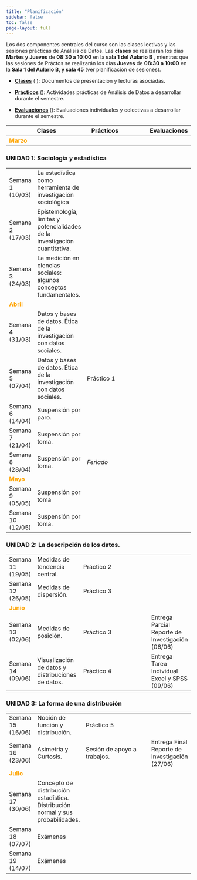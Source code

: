 ```yaml
---
title: "Planificación"
sidebar: false
toc: false
page-layout: full
---
```


Los dos componentes centrales del curso son las clases lectivas y las sesiones prácticas de Análisis de Datos. Las **clases** se realizarán los días **Martes y Jueves** de **08:30 a 10:00** en la **sala 1 del Aulario B** , mientras que las sesiones de Práctos se realizarán los días **Jueves** de **08:30 a 10:00** en la **Sala 1 del Aulario B, y sala 45** (ver planificación de sesiones).

-   [**Clases**]() (<i class="fas fa-chalkboard-teacher"></i> ): Documentos de presentación y lecturas asociadas.

-   [**Prácticos**]() (<i class="fas fa-user-edit"></i>): Actividades prácticas de Análisis de Datos a desarrollar durante el semestre.

-   [**Evaluaciones**]() (<i class="fas fa-book-reader"></i>): Evaluaciones individuales y colectivas a desarrollar durante el semestre.


| |<i class="fas fa-chalkboard-teacher"></i>  Clases  |  <i class="fas fa-user-edit"></i>   Prácticos | <i class="fas fa-book-reader"></i> Evaluaciones
-----|------------|----------------------------------|-----------
<font color="orange"> **Marzo** </font> |   |   |
### UNIDAD 1: Sociología y estadística
|||
-----|------------|-------------------|-----------
Semana 1 (10/03) | La estadística como herramienta de investigación sociológica |  | 
Semana 2 (17/03) | Epistemología, límites y potencialidades de la investigación cuantitativa. | | 
Semana 3 (24/03) | La medición en ciencias sociales: algunos conceptos fundamentales.| | 
<font color="orange"> **Abril** </font> |   |   |
Semana 4 (31/03) | Datos y bases de datos. Ética de la investigación con datos sociales. |  | 
Semana 5 (07/04) | Datos y bases de datos. Ética de la investigación con datos sociales.   | Práctico 1 |
Semana 6 (14/04) | Suspensión por paro. |   |
Semana 7 (21/04) | Suspensión por toma. |   |
Semana 8 (28/04) | Suspensión por toma. | *Feriado* |
<font color="orange"> **Mayo** </font> |   |   |
Semana 9 (05/05) | Suspensión por toma |  |
Semana 10 (12/05) | Suspensión por toma. | |
### UNIDAD 2: La descripción de los datos.
|||
-----|------------|-------------------|-----------
Semana 11 (19/05) | Medidas de tendencia central. | Práctico 2 |
Semana 12 (26/05) | Medidas de dispersión. | Práctico 3|
<font color="orange"> **Junio** </font> |   |   |
Semana 13 (02/06) | Medidas de posición. | Práctico 3 | Entrega Parcial Reporte de Investigación (06/06) |
Semana 14 (09/06) | Visualización de datos y distribuciones de datos. | Práctico 4 | Entrega Tarea Individual Excel y SPSS (09/06) |
### UNIDAD 3: La forma de una distribución
|||
-----|------------|-------------------|-----------
Semana 15 (16/06) | Noción de función y distribución. | Práctico 5 |
Semana 16 (23/06) | Asimetría y Curtosis.| Sesión de apoyo a trabajos. | Entrega Final Reporte de Investigación (27/06) |
<font color="orange"> **Julio** </font> |   |   |
Semana 17 (30/06) | Concepto de distribución estadística. Distribución normal y sus probabilidades. |  |
Semana 18 (07/07) | Exámenes |  |
Semana 19 (14/07) | Exámenes |  |
